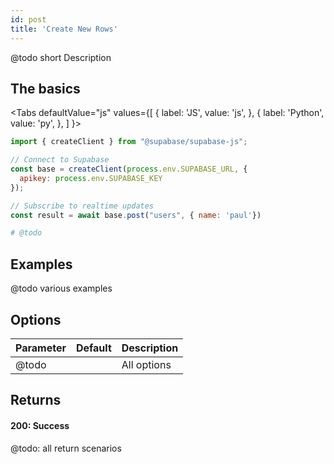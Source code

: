 ```yaml
---
id: post
title: 'Create New Rows'
---
```




@todo short Description

## The basics

<Tabs
  defaultValue="js"
  values={[
    { label: 'JS', value: 'js', },
    { label: 'Python', value: 'py', },
  ]
}>
<TabItem value="js">

```js
import { createClient } from "@supabase/supabase-js";

// Connect to Supabase
const base = createClient(process.env.SUPABASE_URL, {
  apikey: process.env.SUPABASE_KEY
});

// Subscribe to realtime updates
const result = await base.post("users", { name: 'paul'})
```

</TabItem>
<TabItem value="py">

```py
# @todo
```
</TabItem>

</Tabs>


## Examples

@todo various examples

## Options

| Parameter | Default | Description                                 |
| --------- | ------- | ------------------------------------------- |
| @todo     |         | All options  |

## Returns

#### 200: Success

@todo: all return scenarios
